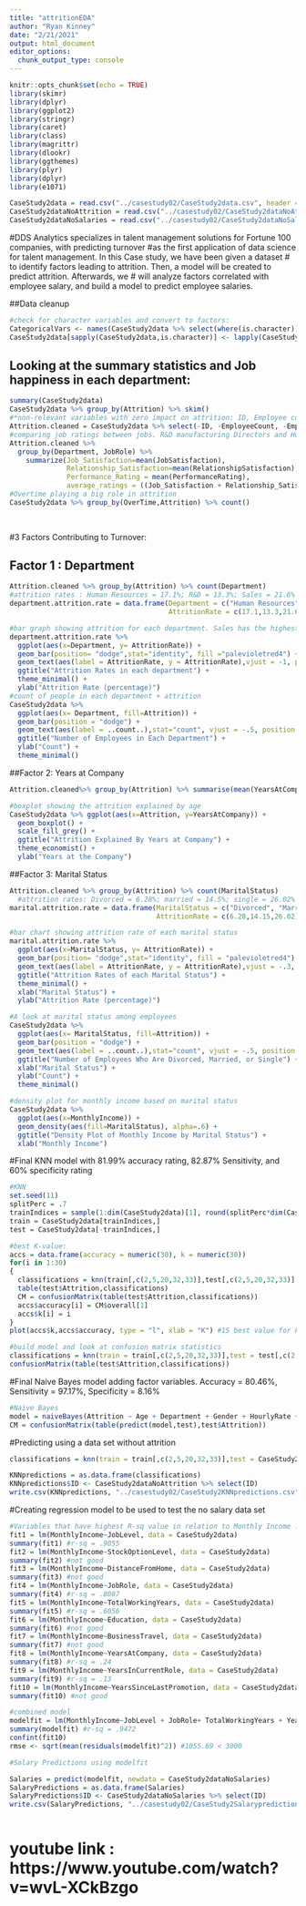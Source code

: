```yaml
---
title: "attritionEDA"
author: "Ryan Kinney"
date: "2/21/2021"
output: html_document
editor_options: 
  chunk_output_type: console
---
```


```r
knitr::opts_chunk$set(echo = TRUE)
library(skimr)
library(dplyr)
library(ggplot2)
library(stringr)
library(caret)
library(class)
library(magrittr)
library(dlookr)
library(ggthemes)
library(plyr)
library(dplyr)
library(e1071)
```

```r
CaseStudy2data = read.csv("../casestudy02/CaseStudy2data.csv", header = TRUE) #data set
CaseStudy2dataNoAttrition = read.csv("../casestudy02/CaseStudy2dataNoAttrition.csv", header = TRUE) #no attrition
CaseStudy2dataNoSalaries = read.csv("../casestudy02/CaseStudy2dataNoSalary.csv", header = TRUE) #no salary
```

#DDS Analytics specializes in talent management solutions for Fortune 100 companies, with predicting turnover
#as the first application of data science for talent management. In this Case study, we have been given a dataset 
# to identify factors leading to attrition. Then, a model will be created to predict attrition. Afterwards, we 
# will analyze factors correlated with employee salary, and build a model to predict employee salaries.

##Data cleanup

```r
#check for character variables and convert to factors:
CategoricalVars <- names(CaseStudy2data %>% select(where(is.character)))
CaseStudy2data[sapply(CaseStudy2data,is.character)] <- lapply(CaseStudy2data[sapply(CaseStudy2data, is.character)], as.factor)

```

## Looking at the summary statistics and Job happiness in each department:

```r
summary(CaseStudy2data)
CaseStudy2data %>% group_by(Attrition) %>% skim()
#*non-relevant variables with zero impact on attrition: ID, Employee count, employee number
Attrition.cleaned = CaseStudy2data %>% select(-ID, -EmployeeCount, -EmployeeNumber)
#comparing job ratings between jobs. R&D manufacturing Directors and Human Resources have the highest ratings
Attrition.cleaned %>%
  group_by(Department, JobRole) %>% 
    summarize(Job_Satisfaction=mean(JobSatisfaction),
              Relationship_Satisfaction=mean(RelationshipSatisfaction),
              Performance_Rating = mean(PerformanceRating),
              average_ratings = ((Job_Satisfaction + Relationship_Satisfaction + Performance_Rating)/3))
#Overtime playing a big role in attrition
CaseStudy2data %>% group_by(OverTime,Attrition) %>% count()
  
 
```
#3 Factors Contributing to Turnover:

## Factor 1 : Department
```r

Attrition.cleaned %>% group_by(Attrition) %>% count(Department) 
#attrition rates : Human Resources = 17.1%; R&D = 13.3%; Sales = 21.6%
department.attrition.rate = data.frame(Department = c("Human Resources", "Research and Development", "Sales"), 
                                       AttritionRate = c(17.1,13.3,21.6))

#bar graph showing attrition for each department. Sales has the highest attrition rate
department.attrition.rate %>% 
  ggplot(aes(x=Department, y= AttritionRate)) + 
  geom_bar(position= "dodge",stat="identity", fill ="palevioletred4") +
  geom_text(aes(label = AttritionRate, y = AttritionRate),vjust = -1, position = position_dodge(width = .9)) +
  ggtitle("Attrition Rates in each department") +
  theme_minimal() +
  ylab("Attrition Rate (percentage)")
#count of people in each department + attrition
CaseStudy2data %>% 
  ggplot(aes(x= Department, fill=Attrition)) +
  geom_bar(position = "dodge") +
  geom_text(aes(label = ..count..),stat="count", vjust = -.5, position = position_dodge(.9)) +
  ggtitle("Number of Employees in Each Department") +
  ylab("Count") +
  theme_minimal()

```

##Factor 2: Years at Company
```r
Attrition.cleaned%>% group_by(Attrition) %>% summarise(mean(YearsAtCompany))

#boxplot showing the attrition explained by age
CaseStudy2data %>% ggplot(aes(x=Attrition, y=YearsAtCompany)) + 
  geom_boxplot() +
  scale_fill_grey() +
  ggtitle("Attrition Explained By Years at Company") +
  theme_economist() +
  ylab("Years at the Company")


```

##Factor 3: Marital Status
```r
Attrition.cleaned %>% group_by(Attrition) %>% count(MaritalStatus)
  #attrition rates: Divorced = 6.28%; married = 14.5%; single = 26.02%
marital.attrition.rate = data.frame(MaritalStatus = c("Divorced", "Married", "Single"), 
                                    AttritionRate = c(6.28,14.15,26.02))

#bar chart showing attrition rate of each marital status                                   
marital.attrition.rate %>% 
  ggplot(aes(x=MaritalStatus, y= AttritionRate)) + 
  geom_bar(position= "dodge",stat="identity", fill = "palevioletred4") +
  geom_text(aes(label = AttritionRate, y = AttritionRate),vjust = -.3, position = position_dodge(width = .9), size = 5) +
  ggtitle("Attrition Rates of each Marital Status") +
  theme_minimal() +
  xlab("Marital Status") +
  ylab("Attrition Rate (percentage)")

#A look at marital status among employees
CaseStudy2data %>% 
  ggplot(aes(x= MaritalStatus, fill=Attrition)) +
  geom_bar(position = "dodge") +
  geom_text(aes(label = ..count..),stat="count", vjust = -.5, position = position_dodge(.9)) +
  ggtitle("Number of Employees Who Are Divorced, Married, or Single") +
  xlab("Marital Status") +
  ylab("Count") +
  theme_minimal()

#density plot for monthly income based on marital status
CaseStudy2data %>% 
  ggplot(aes(x=MonthlyIncome)) + 
  geom_density(aes(fill=MaritalStatus), alpha=.6) + 
  ggtitle("Density Plot of Monthly Income by Marital Status") +
  xlab("Monthly Income")
```



#Final KNN model with 81.99% accuracy rating, 82.87% Sensitivity, and 60% specificity rating

```r

#KNN
set.seed(11)
splitPerc = .7
trainIndices = sample(1:dim(CaseStudy2data)[1], round(splitPerc*dim(CaseStudy2data)[1]))
train = CaseStudy2data[trainIndices,]
test = CaseStudy2data[-trainIndices,]

#best K-value:
accs = data.frame(accuracy = numeric(30), k = numeric(30))
for(i in 1:30)
{
  classifications = knn(train[,c(2,5,20,32,33)],test[,c(2,5,20,32,33)],train$Attrition,prob=TRUE, k=i)
  table(test$Attrition,classifications)
  CM = confusionMatrix(table(test$Attrition,classifications))
  accs$accuracy[i] = CM$overall[1]
  accs$k[i] = i
}
plot(accs$k,accs$accuracy, type = "l", xlab = "K") #15 best value for k but lowers specificity to 50%

#build model and look at confusion matrix statistics
classifications = knn(train = train[,c(2,5,20,32,33)],test = test[,c(2,5,20,32,33)],cl = train$Attrition, prob = TRUE, k =7)
confusionMatrix(table(test$Attrition,classifications))

```


#Final Naive Bayes model adding factor variables. Accuracy = 80.46%, Sensitivity = 97.17%, Specificity = 8.16%

```r
#Naive Bayes
model = naiveBayes(Attrition ~ Age + Department + Gender + HourlyRate + JobLevel + JobSatisfaction + MaritalStatus, data = train)
CM = confusionMatrix(table(predict(model,test),test$Attrition))

```


#Predicting using a data set without attrition

```r
classifications = knn(train = train[,c(2,5,20,32,33)],test = CaseStudy2dataNoAttrition[,c(2,4,19,31,32)], cl = train$Attrition, prob = TRUE, k= 7)

KNNpredictions = as.data.frame(classifications)
KNNpredictions$ID <- CaseStudy2dataNoAttrition %>% select(ID)
write.csv(KNNpredictions, "../casestudy02/CaseStudy2KNNpredictions.csv", quote = FALSE)

```


#Creating regression model to be used to test the no salary data set

```r
#Variables that have highest R-sq value in relation to Monthly Income :
fit1 = lm(MonthlyIncome~JobLevel, data = CaseStudy2data)
summary(fit1) #r-sq = .9055
fit2 = lm(MonthlyIncome~StockOptionLevel, data = CaseStudy2data)
summary(fit2) #not good
fit3 = lm(MonthlyIncome~DistanceFromHome, data = CaseStudy2data)
summary(fit3) #not good
fit4 = lm(MonthlyIncome~JobRole, data = CaseStudy2data)
summary(fit4) #r-sq = .8087
fit5 = lm(MonthlyIncome~TotalWorkingYears, data = CaseStudy2data)
summary(fit5) #r-sq = .6056
fit6 = lm(MonthlyIncome~Education, data = CaseStudy2data)
summary(fit6) #not good
fit7 = lm(MonthlyIncome~BusinessTravel, data = CaseStudy2data)
summary(fit7) #not good
fit8 = lm(MonthlyIncome~YearsAtCompany, data = CaseStudy2data)
summary(fit8) #r-sq = .24
fit9 = lm(MonthlyIncome~YearsInCurrentRole, data = CaseStudy2data)
summary(fit9) #r-sq = .13
fit10 = lm(MonthlyIncome~YearsSinceLastPromotion, data = CaseStudy2data)
summary(fit10) #not good

#combined model
modelfit = lm(MonthlyIncome~JobLevel + JobRole+ TotalWorkingYears + YearsAtCompany + YearsInCurrentRole, data = CaseStudy2data)
summary(modelfit) #r-sq = .9472
confint(fit10)
rmse <- sqrt(mean(residuals(modelfit)^2)) #1055.69 < 3000

#Salary Predictions using modelfit

Salaries = predict(modelfit, newdata = CaseStudy2dataNoSalaries)
SalaryPredictions = as.data.frame(Salaries)
SalaryPredictions$ID <- CaseStudy2dataNoSalaries %>% select(ID)
write.csv(SalaryPredictions, "../casestudy02/CaseStudy2Salarypredictions.csv", quote = FALSE)



```


# youtube link : https://www.youtube.com/watch?v=wvL-XCkBzgo
